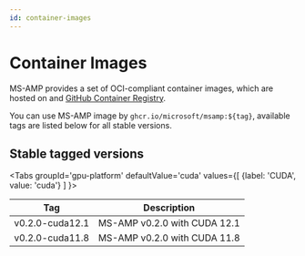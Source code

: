 ```yaml
---
id: container-images
---
```




# Container Images

MS-AMP provides a set of OCI-compliant container images, which are hosted on and [GitHub Container Registry](https://github.com/azure/MS-AMP/pkgs/container/msamp).

You can use MS-AMP image by `ghcr.io/microsoft/msamp:${tag}`, available tags are listed below for all stable versions.

## Stable tagged versions

<Tabs
  groupId='gpu-platform'
  defaultValue='cuda'
  values={[
    {label: 'CUDA', value: 'cuda'}
  ]
}>
<TabItem value='cuda'>

| Tag               | Description                        |
|-------------------|------------------------------------|
| v0.2.0-cuda12.1   | MS-AMP v0.2.0 with CUDA 12.1       |
| v0.2.0-cuda11.8   | MS-AMP v0.2.0 with CUDA 11.8       |

</TabItem>
</Tabs>
